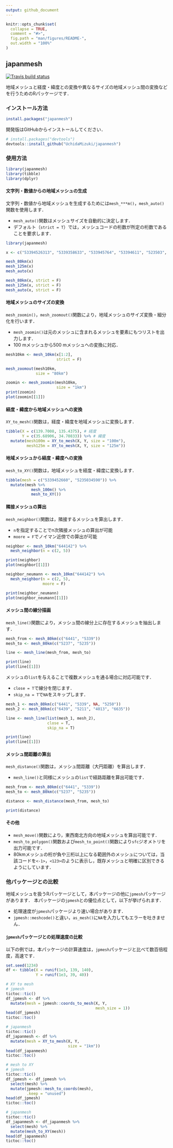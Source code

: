 ```yaml
---
output: github_document
---
```


<!-- README.md is generated from README.Rmd. Please edit that file -->

```r
knitr::opts_chunk$set(
  collapse = TRUE,
  comment = "#>",
  fig.path = "man/figures/README-",
  out.width = "100%"
)
```

## japanmesh

<!-- badges: start -->
[![Travis build status](https://travis-ci.com/UchidaMizuki/japanmesh.svg?branch=main)](https://travis-ci.com/UchidaMizuki/japanmesh)
<!-- badges: end -->

地域メッシュと経度・緯度との変換や異なるサイズの地域メッシュ間の変換などを行うためのRパッケージです．

### インストール方法

<!-- You can install the released version of japanmesh from [CRAN](https://CRAN.R-project.org) with: -->

``` r
install.packages("japanmesh")
```

<!-- And the development version from [GitHub](https://github.com/) with: -->

開発版はGitHubからインストールしてください．

``` r
# install.packages("devtools")
devtools::install_github("UchidaMizuki/japanmesh")
```
### 使用方法

```r
library(japanmesh)
library(tibble)
library(dplyr)
```

#### 文字列・数値からの地域メッシュの生成

文字列・数値から地域メッシュを生成するためには`mesh_***m()`，`mesh_auto()`関数を使用します．

- `mesh_auto()`関数はメッシュサイズを自動的に決定します．
- デフォルト（`strict = T`）では，メッシュコードの桁数が所定の桁数であることを要求します．

```r
library(japanmesh)

x <- c("53394526313", "5339358633", "533945764", "53394611", "523503", "5339", NA)

mesh_80km(x)
mesh_125m(x)
mesh_auto(x)

mesh_80km(x, strict = F)
mesh_125m(x, strict = F)
mesh_auto(x, strict = F)
```

#### 地域メッシュのサイズの変換

`mesh_zoomin()`，`mesh_zoomout()`関数により，地域メッシュのサイズ変換・細分化を行います．

- `mesh_zoomin()`は元のメッシュに含まれるメッシュを要素にもつリストを出力します．
- 100 mメッシュから500 mメッシュへの変換に対応．

```r
mesh10km <- mesh_10km(x[1:2],
                      strict = F)

mesh_zoomout(mesh10km, 
             size = "80km")

zoomin <- mesh_zoomin(mesh10km,
                      size = "1km")
print(zoomin)
plot(zoomin[[1]])
```

#### 経度・緯度から地域メッシュへの変換

`XY_to_mesh()`関数は，経度・緯度を地域メッシュに変換します．

```r
tibble(X = c(139.7008, 135.4375), # 経度
       Y = c(35.68906, 34.70833)) %>% # 緯度
  mutate(mesh100m = XY_to_mesh(X, Y, size = "100m"),
         mesh125m = XY_to_mesh(X, Y, size = "125m"))
```

#### 地域メッシュから経度・緯度への変換

`mesh_to_XY()`関数は，地域メッシュを経度・緯度に変換します．

```r
tibble(mesh = c("5339452660", "5235034590")) %>% 
  mutate(mesh %>% 
           mesh_100m() %>% 
           mesh_to_XY())
```

#### 隣接メッシュの算出

`mesh_neighbor()`関数は，隣接するメッシュを算出します．

- `n`を指定することでn次隣接メッシュの算出が可能
- `moore = F`でノイマン近傍での算出が可能

```r
neighbor <- mesh_10km("644142") %>% 
  mesh_neighbor(n = c(2, 5))

print(neighbor)
plot(neighbor[[1]])

neighbor_neumann <- mesh_10km("644142") %>% 
  mesh_neighbor(n = c(2, 5),
                moore = F)

print(neighbor_neumann)
plot(neighbor_neumann[[1]])
```

#### メッシュ間の線分描画

`mesh_line()`関数により，メッシュ間の線分上に存在するメッシュを抽出します．

```r
mesh_from <- mesh_80km(c("6441", "5339"))
mesh_to <- mesh_80km(c("5237", "5235"))

line <- mesh_line(mesh_from, mesh_to)

print(line)
plot(line[[1]])
```

メッシュの`list`を与えることで複数メッシュを通る場合に対応可能です．

- `close = T`で線分を閉じます．
- `skip_na = T`で`NA`をスキップします．

```r
mesh_1 <- mesh_80km(c("6441", "5339", NA, "5250"))
mesh_2 <- mesh_80km(c("6439", "5211", "4013", "6635"))

line <- mesh_line(list(mesh_1, mesh_2), 
                  close = T,
                  skip_na = T)

print(line)
plot(line[[1]])
```

#### メッシュ間距離の算出

`mesh_distance()`関数は，メッシュ間距離（大円距離）を算出します．

- `mesh_line()`と同様にメッシュの`list`で経路距離を算出可能です．

```r
mesh_from <- mesh_80km(c("6441", "5339"))
mesh_to <- mesh_80km(c("5237", "5235"))

distance <- mesh_distance(mesh_from, mesh_to)

print(distance)
```

#### その他
- `mesh_move()`関数により，東西南北方向の地域メッシュを算出可能です．
- `mesh_to_polygon()`関数および`mesh_to_point()`関数により`sfc`ジオメトリを出力可能です．
- 80kmメッシュの桁が負や三桁以上になる範囲外のメッシュについては，当該コードを`<-1>`，`<123>`のように表示し，既存メッシュと明確に区別できるようにしています．

### 他パッケージとの比較

地域メッシュを扱うRパッケージとして，本パッケージの他に`jpmesh`パッケージがあります．
本パッケージの`jpmesh`との優位点として，以下が挙げられます．

- 処理速度が`jpmesh`パッケージより速い場合があります．
- `jpmesh::meshcode()`と違い，`as_mesh()`に`NA`を入力してもエラーを吐きません．

#### `jpmesh`パッケージとの処理速度の比較

以下の例では，本パッケージの計算速度は，`jpmesh`パッケージと比べて数百倍程度，高速です．

```r
set.seed(1234)
df <- tibble(X = runif(1e3, 139, 140),
             Y = runif(1e3, 39, 40))

# XY to mesh
# jpmesh
tictoc::tic()
df_jpmesh <- df %>% 
  mutate(mesh = jpmesh::coords_to_mesh(X, Y,
                                       mesh_size = 1))
head(df_jpmesh)
tictoc::toc()

# japanmesh
tictoc::tic()
df_japanmesh <- df %>% 
  mutate(mesh = XY_to_mesh(X, Y, 
                           size = "1km"))
head(df_japanmesh)
tictoc::toc()

# mesh to XY
# jpmesh
tictoc::tic()
df_jpmesh <- df_jpmesh %>% 
  select(mesh) %>% 
  mutate(jpmesh::mesh_to_coords(mesh),
         .keep = "unused")
head(df_jpmesh)
tictoc::toc()

# japanmesh
tictoc::tic()
df_japanmesh <- df_japanmesh %>% 
  select(mesh) %>% 
  mutate(mesh_to_XY(mesh))
head(df_japanmesh)
tictoc::toc()
```
